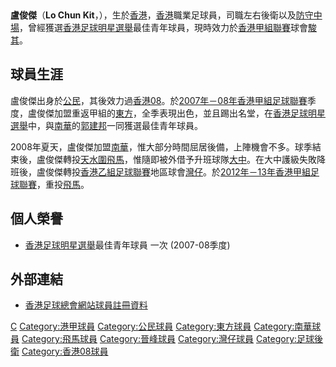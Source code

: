 {{noteta|G1=足球}}<br>{{Football player infobox
| playername = 盧俊傑
| fullname = 盧俊傑
| englishfullname = Lo, Chun Kit
| image = [[File:Lo_Chun_Kit.JPG|280 px]]
| height = {{height|m=1.73}}
| dateofbirth = {{birth date and age|1985|11|13}}
| countryofbirth = [[英屬香港|英屬香港]]
| currentclub = [[駿其足球會|駿其]]
| clubnumber =
| position = 後衛
| years = 2004–2006<br />2006–2007<br />2007–2008<br />2008–2009<br />2009–2011 <br />2009-2011<br />2011–2012<br>2012–2013<br>2014–2016<br>2016–2019<br>2019–2020<br>2020 <br>2020-
| clubs = [[公民足球隊|公民]]<br />[[香港08|香港08]]<br />[[東方足球隊|東方]]<br />[[南華足球隊|南華]]<br />[[天水圍飛馬足球會|天水圍飛馬]]<br/>→ [[大中足球會|大中]] ''(借用)''<br />[[灣仔足球隊|灣仔]]<br>[[太陽飛馬足球會|飛馬]]<br>[[沙田體育會足球隊|沙田]]<br>[[黃大仙區康樂體育會足球隊|黃大仙]]<br/>[[景峰足球會|景峰]]<br>[[大埔足球會|和富大埔]] <br>[[駿其足球會|駿其]]
| caps(goals) = {{0}}?場 {{0}}(?球)<br />{{0}}13場 {{0}}(0球)<br />{{0}}9場 {{0}}(0球)<br />8場 {{0}}(0球)<br />{{0}}0場 {{0}}(0球)<br />{{0}}30場 {{0}}(0球)<br />{{0}}18場 {{0}}(4球) <br />{{0}}19 {{0}}(1)<br />{{0}}23場 {{0}}(0球) <br />{{0}}95{{0}}(9球) <br />{{0}}6場 {{0}}(0球) <br />{{0}}0場 {{0}}(0球) <br />{{0}}0場 {{0}}(0球) | pcupdate = 2012年10月5日
}}

'''盧俊傑'''（'''Lo Chun Kit'''，{{bd|1985年|11月13日|catIdx=L}}），生於[[香港|香港]]，[[香港|香港]]職業足球員，司職左右後衛以及[[防守中場|防守中場]]，曾經獲選[[香港足球明星選舉|香港足球明星選舉]]最佳青年球員，現時效力於[[香港甲組聯賽|香港甲組聯賽]]球會[[駿其足球會|駿其]]。

==球員生涯==
盧俊傑出身於[[公民足球隊|公民]]，其後效力過[[香港08|香港08]]。於[[2007年－08年香港甲組足球聯賽|2007年－08年香港甲組足球聯賽]]季度，盧俊傑加盟重返甲組的[[東方足球隊|東方]]，全季表現出色，並且踢出名堂，在[[香港足球明星選舉|香港足球明星選舉]]中，與[[南華足球隊|南華]]的[[郭建邦|郭建邦]]一同獲選最佳青年球員。

2008年夏天，盧俊傑加盟[[南華足球隊|南華]]，惟大部分時間屈居後備，上陣機會不多。球季結束後，盧俊傑轉投[[天水圍飛馬足球會|天水圍飛馬]]，惟隨即被外借予升班球隊[[大中足球會|大中]]。在大中護級失敗降班後，盧俊傑轉投[[香港乙組足球聯賽|香港乙組足球聯賽]]地區球會[[灣仔足球隊|灣仔]]。於[[2012年－13年香港甲組足球聯賽|2012年－13年香港甲組足球聯賽]]，重投[[太陽飛馬足球會|飛馬]]。

==個人榮譽==
* [[香港足球明星選舉|香港足球明星選舉]]最佳青年球員 一次 (2007-08季度)

==外部連結==
* [http://www.hkfa.com/en/club/141/detail?player=158#gotab 香港足球總會網站球員註冊資料] {{Wayback|url=http://www.hkfa.com/en/club/141/detail?player=158#gotab |date=20160322055323 }}

{{太陽飛馬球員名單}}
{{香港足球明星選舉最佳年青球員}}
{{DEFAULTSORT:Lo Chun Kit}}
[[Category:盧姓|C]]
[[Category:港甲球員|Category:港甲球員]]
[[Category:公民球員|Category:公民球員]]
[[Category:東方球員|Category:東方球員]]
[[Category:南華球員|Category:南華球員]]
[[Category:飛馬球員|Category:飛馬球員]]
[[Category:晉峰球員|Category:晉峰球員]]
[[Category:灣仔球員|Category:灣仔球員]]
[[Category:足球後衛|Category:足球後衛]]
[[Category:香港08球員|Category:香港08球員]]